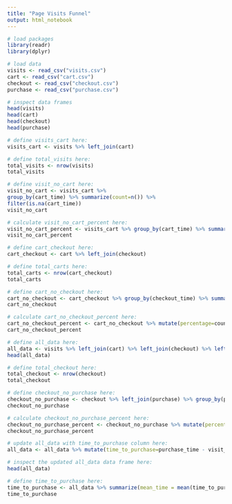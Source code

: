 ```yaml
---
title: "Page Visits Funnel"
output: html_notebook
---
```


```r
# load packages
library(readr)
library(dplyr)
```

```r
# load data
visits <- read_csv("visits.csv")
cart <- read_csv("cart.csv")
checkout <- read_csv("checkout.csv")
purchase <- read_csv("purchase.csv")
```

```r
# inspect data frames
head(visits)
head(cart)
head(checkout)
head(purchase)
```

```r
# define visits_cart here:
visits_cart <- visits %>% left_join(cart)
```

```r
# define total_visits here:
total_visits <- nrow(visits)
total_visits
```

```r
# define visit_no_cart here:
visit_no_cart <- visits_cart %>% 
group_by(cart_time) %>% summarize(count=n()) %>%
filter(is.na(cart_time))
visit_no_cart
```

```r
# calculate visit_no_cart_percent here:
visit_no_cart_percent <- visits_cart %>% group_by(cart_time) %>% summarize(count=n()) %>% mutate(percentage=count/sum(count))
visit_no_cart_percent

```

```r
# define cart_checkout here:
cart_checkout <- cart %>% left_join(checkout)
```

```r
# define total_carts here:
total_carts <- nrow(cart_checkout)
total_carts
```

```r
# define cart_no_checkout here:
cart_no_checkout <- cart_checkout %>% group_by(checkout_time) %>% summarize(count=n())
cart_no_checkout
```

```r
# calculate cart_no_checkout_percent here:
cart_no_checkout_percent <- cart_no_checkout %>% mutate(percentage=count/sum(count))
cart_no_checkout_percent
```

```r
# define all_data here:
all_data <- visits %>% left_join(cart) %>% left_join(checkout) %>% left_join(purchase)
head(all_data)
```

```r
# define total_checkout here:
total_checkout <- nrow(checkout)
total_checkout
```

```r
# define checkout_no_purchase here:
checkout_no_purchase <- checkout %>% left_join(purchase) %>% group_by(purchase_time) %>% summarize(count=n())
checkout_no_purchase
```

```r
# calculate checkout_no_purchase_percent here:
checkout_no_purchase_percent <- checkout_no_purchase %>% mutate(percentage=count/sum(count))
checkout_no_purchase_percent
```

```r
# update all_data with time_to_purchase column here:
all_data <- all_data %>% mutate(time_to_purchase=purchase_time - visit_time)
```

```r
# inspect the updated all_data data frame here:
head(all_data)
```

```r
# define time_to_purchase here:
time_to_purchase <- all_data %>% summarize(mean_time = mean(time_to_purchase,na.rm=TRUE))
time_to_purchase
```